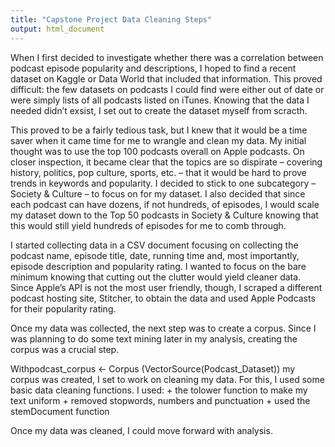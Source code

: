 ```yaml
---
title: "Capstone Project Data Cleaning Steps"
output: html_document
---
```


When I first decided to investigate whether there was a correlation between podcast episode popularity and descriptions, I hoped to find a recent dataset on Kaggle or Data World that included that information. This proved difficult: the few datasets on podcasts I could find were either out of date or were simply lists of all podcasts listed on iTunes. Knowing that the data I needed didn't exsist, I set out to create the dataset myself from scracth.

This proved to be a fairly tedious task, but I knew that it would be a time saver when it came time for me to wrangle and clean my data. My initial thought was to use the top 100 podcasts overall on Apple podcasts. On closer inspection, it became clear that the topics are so dispirate -- covering history, politics, pop culture, sports, etc. -- that it would be hard to prove trends in keywords and popularity. I decided to stick to one subcategory -- Society & Culture -- to focus on for my dataset. I also decided that since each podcast can have dozens, if not hundreds, of episodes, I would scale my dataset down to the Top 50 podcasts in Society & Culture knowing that this would still yield hundreds of episodes for me to comb through.

I started collecting data in a CSV document focusing on collecting the podcast name, episode title, date, running time and, most importantly, episode description and popularity rating. I wanted to focus on the bare minimum knowing that cutting out the clutter would yield cleaner data. Since Apple's API is not the most user friendly, though, I scraped a different podcast hosting site, Stitcher, to obtain the data and used Apple Podcasts for their popularity rating.

Once my data was collected, the next step was to create a corpus. Since I was planning to do some text mining later in my analysis, creating the corpus was a crucial step. 

Withpodcast_corpus <- Corpus (VectorSource(Podcast_Dataset))
 my corpus was created, I set to work on cleaning my data. For this, I used some basic data cleaning functions. I used:
 + the tolower function to make my text uniform
 + removed stopwords, numbers and punctuation
 + used the stemDocument function

Once my data was cleaned, I could  move forward with analysis.
